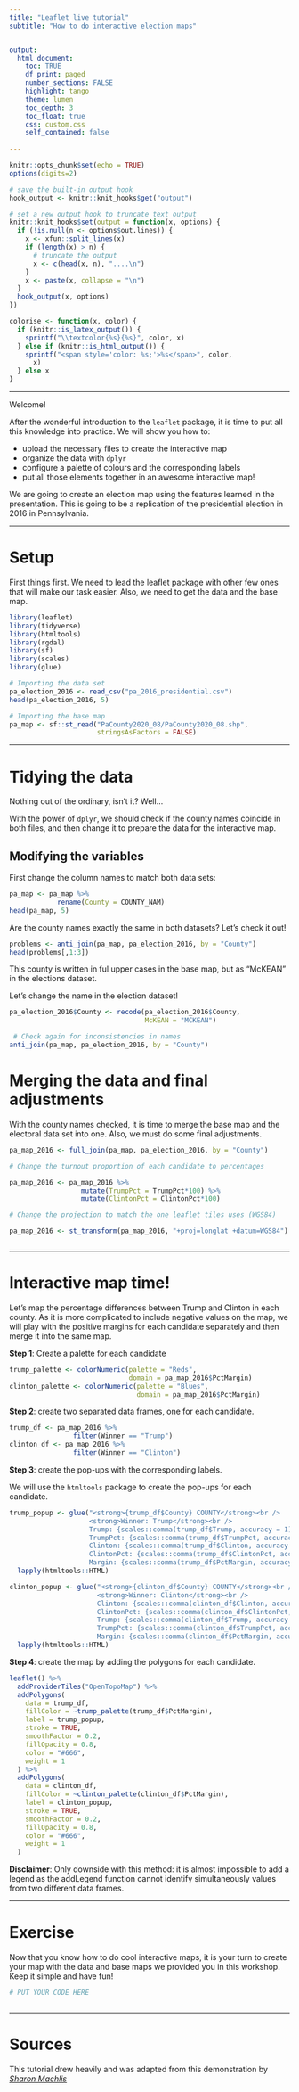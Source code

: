 ---
title: "Leaflet live tutorial"
subtitle: "How to do interactive election maps"


output: 
  html_document:
    toc: TRUE
    df_print: paged
    number_sections: FALSE
    highlight: tango
    theme: lumen
    toc_depth: 3
    toc_float: true
    css: custom.css 
    self_contained: false
    
---

```{r setup, include=FALSE}
knitr::opts_chunk$set(echo = TRUE)
options(digits=2)

# save the built-in output hook
hook_output <- knitr::knit_hooks$get("output")

# set a new output hook to truncate text output
knitr::knit_hooks$set(output = function(x, options) {
  if (!is.null(n <- options$out.lines)) {
    x <- xfun::split_lines(x)
    if (length(x) > n) {
      # truncate the output
      x <- c(head(x, n), "....\n")
    }
    x <- paste(x, collapse = "\n")
  }
  hook_output(x, options)
})

colorise <- function(x, color) {
  if (knitr::is_latex_output()) {
    sprintf("\\textcolor{%s}{%s}", color, x)
  } else if (knitr::is_html_output()) {
    sprintf("<span style='color: %s;'>%s</span>", color,
      x)
  } else x
}


```
***
Welcome! 

After the wonderful introduction to the `leaflet` package, it is time to put all this knowledge into practice. We will show you how to: 

* upload the necessary files to create the interactive map
* organize the data with `dplyr`
* configure a palette of colours and the corresponding labels
* put all those elements together in an awesome interactive map!

We are going to create an election map using the features learned in the presentation. This is going to be a replication of the presidential election in 2016 in Pennsylvania.

***
# Setup

First things first. We need to lead the leaflet package with other few ones that will make our task easier. Also, we need to get the data and the base map.  

```{r, message=F, comment=F}
library(leaflet)
library(tidyverse)
library(htmltools)
library(rgdal)
library(sf)
library(scales)
library(glue)

# Importing the data set
pa_election_2016 <- read_csv("pa_2016_presidential.csv")
head(pa_election_2016, 5)

# Importing the base map
pa_map <- sf::st_read("PaCounty2020_08/PaCounty2020_08.shp", 
                      stringsAsFactors = FALSE)
```

***

# Tidying the data

Nothing out of the ordinary, isn't it? Well...

With the power of `dplyr`, we should check if the county names coincide in both files, and then change it to prepare the data for the interactive map.

## Modifying the variables

First change the column names to match both data sets: 

```{r}
pa_map <- pa_map %>% 
            rename(County = COUNTY_NAM)
head(pa_map, 5)
```

Are the county names exactly the same in both datasets? Let's check it out!

```{r}
problems <- anti_join(pa_map, pa_election_2016, by = "County")
head(problems[,1:3])

```
This county is written in ful upper cases in the base map, but as "McKEAN" in the elections dataset.

Let's change the name in the election dataset!

```{r}
pa_election_2016$County <- recode(pa_election_2016$County, 
                                  McKEAN = "MCKEAN")

 # Check again for inconsistencies in names
anti_join(pa_map, pa_election_2016, by = "County")

```

# Merging the data and final adjustments

With the county names checked, it is time to merge the base map and the electoral data set into one. Also, we must do some final adjustments.

```{r}
pa_map_2016 <- full_join(pa_map, pa_election_2016, by = "County")

# Change the turnout proportion of each candidate to percentages

pa_map_2016 <- pa_map_2016 %>% 
                  mutate(TrumpPct = TrumpPct*100) %>% 
                  mutate(ClintonPct = ClintonPct*100)

# Change the projection to match the one leaflet tiles uses (WGS84)

pa_map_2016 <- st_transform(pa_map_2016, "+proj=longlat +datum=WGS84")



```

***

# Interactive map time!

Let's map the percentage differences between Trump and Clinton in each county. As it is more complicated to include negative values on the map, we will play with the positive margins for each candidate separately and then merge it into 
the same map.

**Step 1**: Create a palette for each candidate

```{r}
trump_palette <- colorNumeric(palette = "Reds", 
                              domain = pa_map_2016$PctMargin)
clinton_palette <- colorNumeric(palette = "Blues", 
                                domain = pa_map_2016$PctMargin)


```

**Step 2**: create two separated data frames, one for each candidate.

```{r}
trump_df <- pa_map_2016 %>% 
                filter(Winner == "Trump")
clinton_df <- pa_map_2016 %>% 
                filter(Winner == "Clinton")

```

**Step 3**: create the pop-ups with the corresponding labels.

We will use the `htmltools` package to create the pop-ups for each candidate.

```{r}
trump_popup <- glue("<strong>{trump_df$County} COUNTY</strong><br />
                    <strong>Winner: Trump</strong><br />
                    Trump: {scales::comma(trump_df$Trump, accuracy = 1)}<br />
                    TrumpPct: {scales::comma(trump_df$TrumpPct, accuracy = 1)}<br />
                    Clinton: {scales::comma(trump_df$Clinton, accuracy = 1)}<br />
                    ClintonPct: {scales::comma(trump_df$ClintonPct, accuracy = 1)}<br />
                    Margin: {scales::comma(trump_df$PctMargin, accuracy = 1)}")  %>%   
  lapply(htmltools::HTML)

clinton_popup <- glue("<strong>{clinton_df$County} COUNTY</strong><br />
                      <strong>Winner: Clinton</strong><br />
                      Clinton: {scales::comma(clinton_df$Clinton, accuracy = 1)}<br />
                      ClintonPct: {scales::comma(clinton_df$ClintonPct, accuracy = 1)}<br />
                      Trump: {scales::comma(clinton_df$Trump, accuracy = 1)}<br />
                      TrumpPct: {scales::comma(clinton_df$TrumpPct, accuracy = 1)}<br />
                      Margin: {scales::comma(clinton_df$PctMargin, accuracy = 1)}")  %>%   
  lapply(htmltools::HTML)
```

**Step 4**: create the map by adding the polygons for each candidate.

```{r}
leaflet() %>%
  addProviderTiles("OpenTopoMap") %>%
  addPolygons(
    data = trump_df,
    fillColor = ~trump_palette(trump_df$PctMargin),
    label = trump_popup,
    stroke = TRUE,
    smoothFactor = 0.2,
    fillOpacity = 0.8,
    color = "#666",
    weight = 1
  ) %>%
  addPolygons(
    data = clinton_df,
    fillColor = ~clinton_palette(clinton_df$PctMargin),
    label = clinton_popup,
    stroke = TRUE,
    smoothFactor = 0.2,
    fillOpacity = 0.8,
    color = "#666",
    weight = 1
  )

```


**Disclaimer**: Only downside with this method: it is almost impossible to add a legend as the addLegend function cannot identify simultaneously values from two different data frames.

***

# Exercise

Now that you know how to do cool interactive maps, it is your turn to create your map with the data and base maps we provided you in this workshop. Keep it simple and have fun! 

```{r}
# PUT YOUR CODE HERE



```

***

# Sources

This tutorial drew heavily and was adapted from this demonstration by [_Sharon Machlis_](https://www.infoworld.com/article/3586147/how-to-create-an-election-map-in-r.html)
